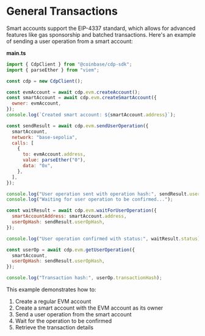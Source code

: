 # General Transactions

Smart accounts support the EIP-4337 standard, which allows for advanced features like gas sponsorship and batched transactions. Here's an example of sending a user operation from a smart account:

**main.ts**

```javascript
import { CdpClient } from "@coinbase/cdp-sdk";
import { parseEther } from "viem";

const cdp = new CdpClient();

const evmAccount = await cdp.evm.createAccount();
const smartAccount = await cdp.evm.createSmartAccount({
  owner: evmAccount,
});
console.log(`Created smart account: ${smartAccount.address}`);

const sendResult = await cdp.evm.sendUserOperation({
  smartAccount,
  network: "base-sepolia",
  calls: [
    {
      to: evmAccount.address,
      value: parseEther("0"),
      data: "0x",
    },
  ],
});

console.log("User operation sent with operation hash:", sendResult.userOpHash);
console.log("Waiting for user operation to be confirmed...");

const waitResult = await cdp.evm.waitForUserOperation({
  smartAccountAddress: smartAccount.address,
  userOpHash: sendResult.userOpHash,
});

console.log("User operation confirmed with status:", waitResult.status);

const userOp = await cdp.evm.getUserOperation({
  smartAccount,
  userOpHash: sendResult.userOpHash,
});

console.log("Transaction hash:", userOp.transactionHash);
```

This example demonstrates how to:

1. Create a regular EVM account
2. Create a smart account with the EVM account as its owner
3. Send a user operation from the smart account
4. Wait for the operation to be confirmed
5. Retrieve the transaction details
